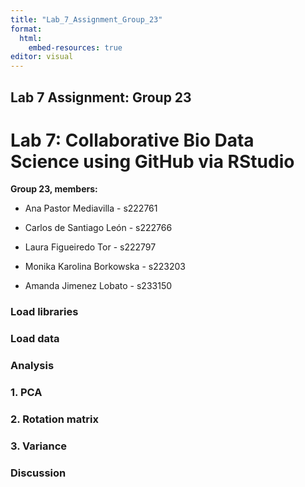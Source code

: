 ```yaml
---
title: "Lab_7_Assignment_Group_23"
format:
  html:
    embed-resources: true
editor: visual
---
```


## **Lab 7 Assignment: Group 23**

# Lab 7: Collaborative Bio Data Science using GitHub via RStudio

**Group 23, members:**

-   Ana Pastor Mediavilla - s222761

-   Carlos de Santiago León - s222766

-   Laura Figueiredo Tor - s222797

-   Monika Karolina Borkowska - s223203

-   Amanda Jimenez Lobato - s233150

### 

### Load libraries

### Load data

### Analysis

### 1. PCA

### 2. Rotation matrix

### 3. Variance

### Discussion 
